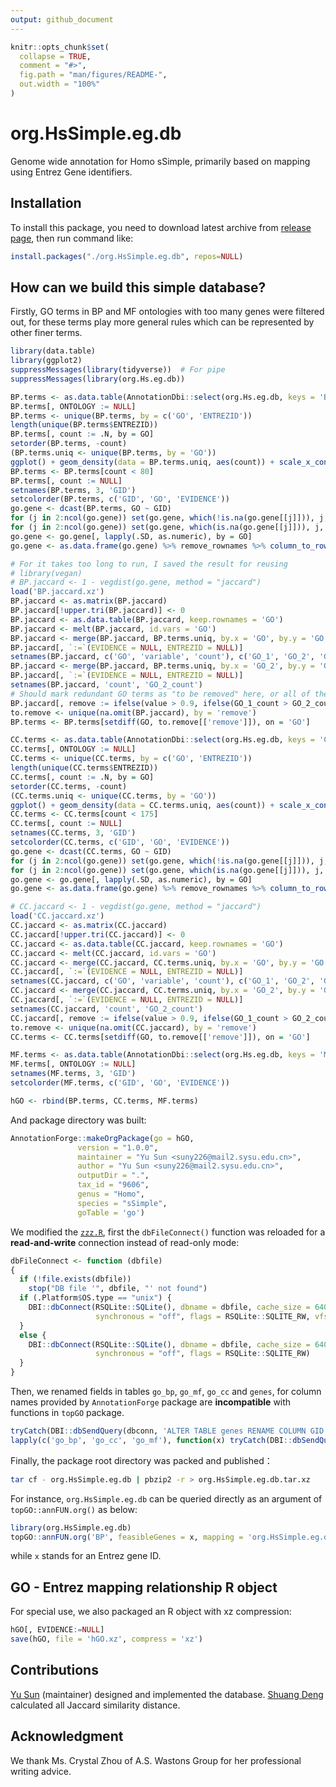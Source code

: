 ```yaml
---
output: github_document
---
```


<!-- README.md is generated from README.Rmd. Please edit that file -->

```r
knitr::opts_chunk$set(
  collapse = TRUE,
  comment = "#>",
  fig.path = "man/figures/README-",
  out.width = "100%"
)
```
# org.HsSimple.eg.db

<!-- badges: start -->
<!-- badges: end -->

Genome wide annotation for Homo sSimple, primarily based on mapping using Entrez Gene identifiers.

## Installation

To install this package, you need to download latest archive from [release page](https://github.com/bioinformatist/org.HsSimple.eg.db/releases), then run command like:

```r
install.packages("./org.HsSimple.eg.db", repos=NULL)
```

## How can we build this simple database?

Firstly, GO terms in BP and MF ontologies with too many genes were filtered out, for these terms play more general rules which can be represented by other finer terms.

```r
library(data.table)
library(ggplot2)
suppressMessages(library(tidyverse))  # For pipe
suppressMessages(library(org.Hs.eg.db))

BP.terms <- as.data.table(AnnotationDbi::select(org.Hs.eg.db, keys = 'BP', columns = c('GO', 'ENTREZID'), keytype = "ONTOLOGY"))
BP.terms[, ONTOLOGY := NULL]
BP.terms <- unique(BP.terms, by = c('GO', 'ENTREZID'))
length(unique(BP.terms$ENTREZID))
BP.terms[, count := .N, by = GO]
setorder(BP.terms, -count)
(BP.terms.uniq <- unique(BP.terms, by = 'GO'))
ggplot() + geom_density(data = BP.terms.uniq, aes(count)) + scale_x_continuous(breaks = seq.int(0, 80, 10), labels = seq.int(0, 80, 10), limits = c(0, 100))
BP.terms <- BP.terms[count < 80]
BP.terms[, count := NULL]
setnames(BP.terms, 3, 'GID')
setcolorder(BP.terms, c('GID', 'GO', 'EVIDENCE'))
go.gene <- dcast(BP.terms, GO ~ GID)
for (j in 2:ncol(go.gene)) set(go.gene, which(!is.na(go.gene[[j]])), j, 1L)
for (j in 2:ncol(go.gene)) set(go.gene, which(is.na(go.gene[[j]])), j, 0L)
go.gene <- go.gene[, lapply(.SD, as.numeric), by = GO]
go.gene <- as.data.frame(go.gene) %>% remove_rownames %>% column_to_rownames(var = "GO")

# For it takes too long to run, I saved the result for reusing
# library(vegan)
# BP.jaccard <- 1 - vegdist(go.gene, method = "jaccard")
load('BP.jaccard.xz')
BP.jaccard <- as.matrix(BP.jaccard)
BP.jaccard[!upper.tri(BP.jaccard)] <- 0
BP.jaccard <- as.data.table(BP.jaccard, keep.rownames = 'GO')
BP.jaccard <- melt(BP.jaccard, id.vars = 'GO')
BP.jaccard <- merge(BP.jaccard, BP.terms.uniq, by.x = 'GO', by.y = 'GO')
BP.jaccard[, `:=`(EVIDENCE = NULL, ENTREZID = NULL)]
setnames(BP.jaccard, c('GO', 'variable', 'count'), c('GO_1', 'GO_2', 'GO_1_count'))
BP.jaccard <- merge(BP.jaccard, BP.terms.uniq, by.x = 'GO_2', by.y = 'GO')
BP.jaccard[, `:=`(EVIDENCE = NULL, ENTREZID = NULL)]
setnames(BP.jaccard, 'count', 'GO_2_count')
# Should mark redundant GO terms as "to be removed" here, or all of them will be kept
BP.jaccard[, remove := ifelse(value > 0.9, ifelse(GO_1_count > GO_2_count, GO_1, GO_2), NA), by = .I]
to.remove <- unique(na.omit(BP.jaccard), by = 'remove')
BP.terms <- BP.terms[setdiff(GO, to.remove[['remove']]), on = 'GO']

CC.terms <- as.data.table(AnnotationDbi::select(org.Hs.eg.db, keys = 'CC', columns = c('GO', 'ENTREZID'), keytype = "ONTOLOGY"))
CC.terms[, ONTOLOGY := NULL]
CC.terms <- unique(CC.terms, by = c('GO', 'ENTREZID'))
length(unique(CC.terms$ENTREZID))
CC.terms[, count := .N, by = GO]
setorder(CC.terms, -count)
(CC.terms.uniq <- unique(CC.terms, by = 'GO'))
ggplot() + geom_density(data = CC.terms.uniq, aes(count)) + scale_x_continuous(limits = c(0, 250))
CC.terms <- CC.terms[count < 175]
CC.terms[, count := NULL]
setnames(CC.terms, 3, 'GID')
setcolorder(CC.terms, c('GID', 'GO', 'EVIDENCE'))
go.gene <- dcast(CC.terms, GO ~ GID)
for (j in 2:ncol(go.gene)) set(go.gene, which(!is.na(go.gene[[j]])), j, 1L)
for (j in 2:ncol(go.gene)) set(go.gene, which(is.na(go.gene[[j]])), j, 0L)
go.gene <- go.gene[, lapply(.SD, as.numeric), by = GO]
go.gene <- as.data.frame(go.gene) %>% remove_rownames %>% column_to_rownames(var = "GO")

# CC.jaccard <- 1 - vegdist(go.gene, method = "jaccard")
load('CC.jaccard.xz')
CC.jaccard <- as.matrix(CC.jaccard)
CC.jaccard[!upper.tri(CC.jaccard)] <- 0
CC.jaccard <- as.data.table(CC.jaccard, keep.rownames = 'GO')
CC.jaccard <- melt(CC.jaccard, id.vars = 'GO')
CC.jaccard <- merge(CC.jaccard, CC.terms.uniq, by.x = 'GO', by.y = 'GO')
CC.jaccard[, `:=`(EVIDENCE = NULL, ENTREZID = NULL)]
setnames(CC.jaccard, c('GO', 'variable', 'count'), c('GO_1', 'GO_2', 'GO_1_count'))
CC.jaccard <- merge(CC.jaccard, CC.terms.uniq, by.x = 'GO_2', by.y = 'GO')
CC.jaccard[, `:=`(EVIDENCE = NULL, ENTREZID = NULL)]
setnames(CC.jaccard, 'count', 'GO_2_count')
CC.jaccard[, remove := ifelse(value > 0.9, ifelse(GO_1_count > GO_2_count, GO_1, GO_2), NA), by = .I]
to.remove <- unique(na.omit(CC.jaccard), by = 'remove')
CC.terms <- CC.terms[setdiff(GO, to.remove[['remove']]), on = 'GO']

MF.terms <- as.data.table(AnnotationDbi::select(org.Hs.eg.db, keys = 'MF', columns = c('GO', 'ENTREZID'), keytype = "ONTOLOGY"))
MF.terms[, ONTOLOGY := NULL]
setnames(MF.terms, 3, 'GID')
setcolorder(MF.terms, c('GID', 'GO', 'EVIDENCE'))

hGO <- rbind(BP.terms, CC.terms, MF.terms)
```

And package directory was built:

```r
AnnotationForge::makeOrgPackage(go = hGO,
               version = "1.0.0",
               maintainer = "Yu Sun <suny226@mail2.sysu.edu.cn>",
               author = "Yu Sun <suny226@mail2.sysu.edu.cn>",
               outputDir = ".",
               tax_id = "9606",
               genus = "Homo",
               species = "sSimple",
               goTable = 'go')
```

We modified the [`zzz.R`](R/zzz.R), first the `dbFileConnect()` function was reloaded for a **read-and-write** connection instead of read-only mode:

```r
dbFileConnect <- function (dbfile)
{
  if (!file.exists(dbfile))
    stop("DB file '", dbfile, "' not found")
  if (.Platform$OS.type == "unix") {
    DBI::dbConnect(RSQLite::SQLite(), dbname = dbfile, cache_size = 64000L,
                   synchronous = "off", flags = RSQLite::SQLITE_RW, vfs = "unix-none")
  }
  else {
    DBI::dbConnect(RSQLite::SQLite(), dbname = dbfile, cache_size = 64000L,
                   synchronous = "off", flags = RSQLite::SQLITE_RW)
  }
}
```

Then, we renamed fields in tables `go_bp`, `go_mf`, `go_cc` and `genes`, for column names provided by `AnnotationForge` package are **incompatible** with functions in `topGO` package.

```r
tryCatch(DBI::dbSendQuery(dbconn, 'ALTER TABLE genes RENAME COLUMN GID to gene_id'), error=function(e) NULL)
lapply(c('go_bp', 'go_cc', 'go_mf'), function(x) tryCatch(DBI::dbSendQuery(dbconn, paste0('ALTER TABLE ', x, ' RENAME COLUMN GO to go_id')), error=function(e) NULL))
```

Finally, the package root directory was packed and published：

```bash
tar cf - org.HsSimple.eg.db | pbzip2 -r > org.HsSimple.eg.db.tar.xz
```

For instance, `org.HsSimple.eg.db` can be queried directly as an argument of `topGO::annFUN.org()` as below:

```r
library(org.HsSimple.eg.db)
topGO::annFUN.org('BP', feasibleGenes = x, mapping = 'org.HsSimple.eg.db', ID = "entrez")
```

while `x` stands for an Entrez gene ID.

## GO - Entrez mapping relationship R object

For special use, we also packaged an R object with xz compression:

```r
hGO[, EVIDENCE:=NULL]
save(hGO, file = 'hGO.xz', compress = 'xz')
```

## Contributions

[Yu Sun](https://github.com/bioinformatist/) (maintainer) designed and implemented the database. [Shuang Deng](https://github.com/dengshuang0116/) calculated all Jaccard similarity distance.

## Acknowledgment

We thank Ms. Crystal Zhou of A.S. Wastons Group for her professional writing advice.